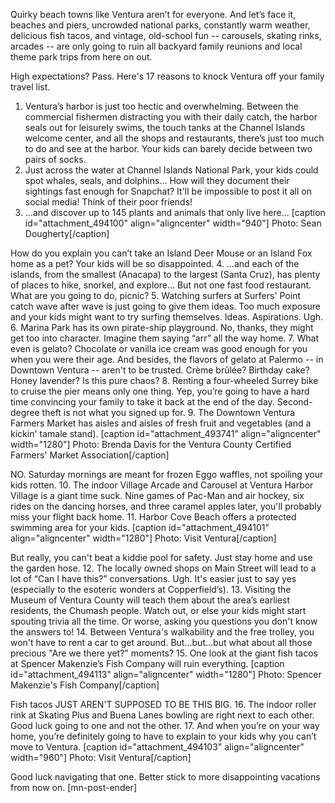 Quirky beach towns like Ventura aren’t for everyone. And let’s face it, beaches and piers, uncrowded national parks, constantly warm weather, delicious fish tacos, and vintage, old-school fun -- carousels, skating rinks, arcades -- are only going to ruin all backyard family reunions and local theme park trips from here on out.

High expectations? Pass. Here's 17 reasons to knock Ventura off your family travel list.
1. Ventura’s harbor is just too hectic and overwhelming.
Between the commercial fishermen distracting you with their daily catch, the harbor seals out for leisurely swims, the touch tanks at the Channel Islands welcome center, and all the shops and restaurants, there’s just too much to do and see at the harbor. Your kids can barely decide between two pairs of socks.
2. Just across the water at Channel Islands National Park, your kids could spot whales, seals, and dolphins...
How will they document their sightings fast enough for Snapchat? It'll be impossible to post it all on social media! Think of their poor friends!
3. ...and discover up to 145 plants and animals that only live here...
[caption id="attachment_494100" align="aligncenter" width="940"] Photo: Sean Dougherty[/caption]

How do you explain you can’t take an Island Deer Mouse or an Island Fox home as a pet? Your kids will be so disappointed.
4. ...and each of the islands, from the smallest (Anacapa) to the largest (Santa Cruz), has plenty of places to hike, snorkel, and explore...
But not one fast food restaurant. What are you going to do, picnic?
5. Watching surfers at Surfers' Point catch wave after wave is just going to give them ideas.
Too much exposure and your kids might want to try surfing themselves. Ideas. Aspirations. Ugh.
6. Marina Park has its own pirate-ship playground.
No, thanks, they might get too into character. Imagine them saying “arr” all the way home.
7. What even is gelato?
Chocolate or vanilla ice cream was good enough for you when you were their age. And besides, the flavors of gelato at Palermo -- in Downtown Ventura -- aren't to be trusted. Crème brûlée? Birthday cake? Honey lavender? Is this pure chaos?
8. Renting a four-wheeled Surrey bike to cruise the pier means only one thing.
Yep, you’re going to have a hard time convincing your family to take it back at the end of the day. Second-degree theft is not what you signed up for.
9. The Downtown Ventura Farmers Market has aisles and aisles of fresh fruit and vegetables (and a kickin' tamale stand).
[caption id="attachment_493741" align="aligncenter" width="1280"] Photo: Brenda Davis for the Ventura County Certified Farmers' Market Association[/caption]

NO. Saturday mornings are meant for frozen Eggo waffles, not spoiling your kids rotten.
10. The indoor Village Arcade and Carousel at Ventura Harbor Village is a giant time suck.
Nine games of Pac-Man and air hockey, six rides on the dancing horses, and three caramel apples later, you'll probably miss your flight back home.
11. Harbor Cove Beach offers a protected swimming area for your kids.
[caption id="attachment_494101" align="aligncenter" width="1280"] Photo: Visit Ventura[/caption]

But really, you can't beat a kiddie pool for safety. Just stay home and use the garden hose.
12. The locally owned shops on Main Street will lead to a lot of “Can I have this?” conversations.
Ugh. It's easier just to say yes (especially to the esoteric wonders at Copperfield’s).
13. Visiting the Museum of Ventura County will teach them about the area’s earliest residents, the Chumash people.
Watch out, or else your kids might start spouting trivia all the time. Or worse, asking you questions you don't know the answers to!
14. Between Ventura's walkability and the free trolley, you won't have to rent a car to get around.
But...but...but what about all those precious "Are we there yet?" moments?
15. One look at the giant fish tacos at Spencer Makenzie’s Fish Company will ruin everything.
[caption id="attachment_494113" align="aligncenter" width="1280"] Photo: Spencer Makenzie's Fish Company[/caption]

Fish tacos JUST AREN'T SUPPOSED TO BE THIS BIG.
16. The indoor roller rink at Skating Plus and Buena Lanes bowling are right next to each other.
Good luck going to one and not the other.
17. And when you’re on your way home, you’re definitely going to have to explain to your kids why you can’t move to Ventura.
[caption id="attachment_494103" align="aligncenter" width="960"] Photo: Visit Ventura[/caption]

Good luck navigating that one. Better stick to more disappointing vacations from now on. [mn-post-ender]